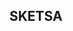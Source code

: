 
## SKETSA

<CardGrid>
  <Card
    title= "Sketsa"
    image= "images/sketsa1.jpg"
    external= {true}
    variant="image"
  />
   <Card
    title= "Sketsa"
    image= "images/sketsa2.jpg"
    external= {true}
    variant="image"
  />
</CardGrid>